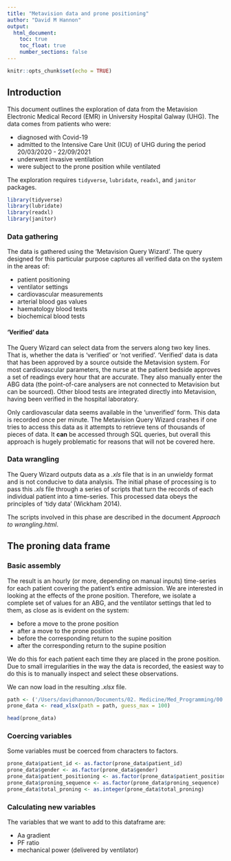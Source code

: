 ```yaml
---
title: "Metavision data and prone positioning"
author: "David M Hannon"
output: 
  html_document:
    toc: true
    toc_float: true
    number_sections: false
---
```


```r
knitr::opts_chunk$set(echo = TRUE)
```


## Introduction

This document outlines the exploration of data from the Metavision Electronic Medical Record (EMR) in University Hospital Galway (UHG). The data comes from patients who were: 

- diagnosed with Covid-19
- admitted to the Intensive Care Unit (ICU) of UHG during the period 20/03/2020 - 22/09/2021
- underwent invasive ventilation
- were subject to the prone position while ventilated

The exploration requires `tidyverse`, `lubridate`, `readxl`, and `janitor` packages.

```r
library(tidyverse)
library(lubridate)
library(readxl)
library(janitor)
```

### Data gathering

The data is gathered using the 'Metavision Query Wizard'. The query designed for this particular purpose captures all verified data on the system in the areas of:

- patient positioning
- ventilator settings
- cardiovascular measurements
- arterial blood gas values
- haematology blood tests
- biochemical blood tests

#### 'Verified' data

The Query Wizard can select data from the servers along two key lines. That is, whether the data is 'verified' or 'not verified'. 'Verified' data is data that has been approved by a source outside the Metavision system. For most cardiovascular parameters, the nurse at the patient bedside approves a set of readings every hour that are accurate. They also manually enter the ABG data (the point-of-care analysers are not connected to Metavision but can be sourced). Other blood tests are integrated directly into Metavision, having been verified in the hospital laboratory.

Only cardiovascular data seems available in the 'unverified' form. This data is recorded once per minute. The Metavision Query Wizard crashes if one tries to access this data as it attempts to retrieve tens of thousands of pieces of data. It **can** be accessed through SQL queries, but overall this approach is hugely problematic for reasons that will not be covered here.

### Data wrangling

The Query Wizard outputs data as a _.xls_ file that is in an unwieldy format and is not conducive to data analysis. The initial phase of processing is to pass this _.xls_ file through a series of scripts that turn the records of each individual patient into a time-series. This processed data obeys the principles of 'tidy data' (Wickham 2014).

The scripts involved in this phase are described in the document _Approach to wrangling.html_.

## The proning data frame

### Basic assembly

The result is an hourly (or more, depending on manual inputs) time-series for each patient covering the patient's entire admission. We are interested in looking at the effects of the prone position. Therefore, we isolate a complete set of values for an ABG, and the ventilator settings that led to them, as close as is evident on the system:

- before a move to the prone position
- after a move to the prone position
- before the corresponding return to the supine position
- after the corresponding return to the supine position

We do this for each patient each time they are placed in the prone position. Due to small irregularities in the way the data is recorded, the easiest way to do this is to manually inspect and select these observations.

We can now load in the resulting _.xlsx_ file.

```r

path <- ('/Users/davidhannon/Documents/02. Medicine/Med_Programming/00. Patient DB/around_proning_for_ML/first_prone_GUH.xlsx')
prone_data <- read_xlsx(path = path, guess_max = 100)

head(prone_data)

```
### Coercing variables

Some variables must be coerced from characters to factors.

```r

prone_data$patient_id <- as.factor(prone_data$patient_id)
prone_data$gender <- as.factor(prone_data$gender)
prone_data$patient_positioning <- as.factor(prone_data$patient_positioning)
prone_data$proning_sequence <- as.factor(prone_data$proning_sequence)
prone_data$total_proning <- as.integer(prone_data$total_proning)

```


### Calculating new variables

The variables that we want to add to this dataframe are:

- Aa gradient
- PF ratio
- mechanical power (delivered by ventilator)

